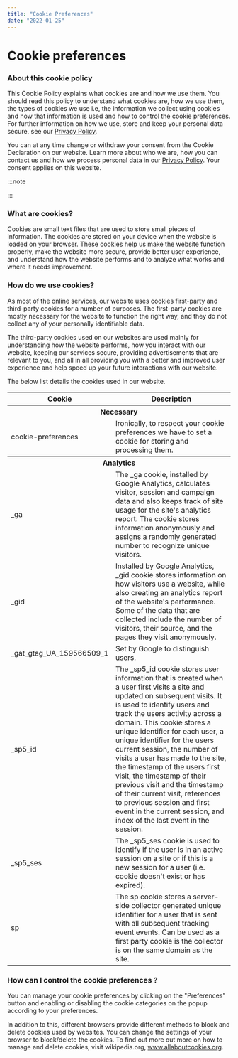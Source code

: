```yaml
---
title: "Cookie Preferences"
date: "2022-01-25"
---
```



# Cookie preferences

### About this cookie policy

This Cookie Policy explains what cookies are and how we use them. You should read this policy to understand what cookies are, how we use them, the types of cookies we use i.e, the information we collect using cookies and how that information is used and how to control the cookie preferences. For further information on how we use, store and keep your personal data secure, see our [Privacy Policy](https://snowplowanalytics.com/privacy-policy/).

You can at any time change or withdraw your consent from the Cookie Declaration on our website. Learn more about who we are, how you can contact us and how we process personal data in our [Privacy Policy](https://snowplowanalytics.com/privacy-policy/). Your consent applies on this website.

:::note

<ManageCookiePreferences />

:::

### What are cookies?

Cookies are small text files that are used to store small pieces of information. The cookies are stored on your device when the website is loaded on your browser. These cookies help us make the website function properly, make the website more secure, provide better user experience, and understand how the website performs and to analyze what works and where it needs improvement.

### How do we use cookies?

As most of the online services, our website uses cookies first-party and third-party cookies for a number of purposes. The first-party cookies are mostly necessary for the website to function the right way, and they do not collect any of your personally identifiable data.

The third-party cookies used on our websites are used mainly for understanding how the website performs, how you interact with our website, keeping our services secure, providing advertisements that are relevant to you, and all in all providing you with a better and improved user experience and help speed up your future interactions with our website.

The below list details the cookies used in our website.
<table>
  <thead>
    <tr>
      <th scope="col">Cookie</th>
      <th scope="col">Description</th>
    </tr>
  </thead>
  <tbody>
    <tr>
      <th colSpan="2">Necessary</th>
    </tr>
    <tr>
      <td>cookie-preferences</td>
      <td>Ironically, to respect your cookie preferences we have to set a cookie for storing and processing them.</td>
    </tr>
    <tr>
      <th colSpan="2">Analytics</th>
    </tr>
    <tr>
      <td>_ga</td>
      <td>The _ga cookie, installed by Google Analytics, calculates visitor, session and campaign data and also keeps track of site usage for the site's analytics report. The cookie stores information anonymously and assigns a randomly generated number to recognize unique visitors.</td>
    </tr>
    <tr>
      <td>_gid</td>
      <td>Installed by Google Analytics, _gid cookie stores information on how visitors use a website, while also creating an analytics report of the website's performance. Some of the data that are collected include the number of visitors, their source, and the pages they visit anonymously.</td>
    </tr>
    <tr>
      <td>_gat_gtag_UA_159566509_1</td>
      <td>Set by Google to distinguish users.</td>
    </tr>
    <tr>
      <td>_sp5_id</td>
      <td>The _sp5_id cookie stores user information that is created when a user first visits a site and updated on subsequent visits. It is used to identify users and track the users activity across a domain. This cookie stores a unique identifier for each user, a unique identifier for the users current session, the number of visits a user has made to the site, the timestamp of the users first visit, the timestamp of their previous visit and the timestamp of their current visit, references to previous session and first event in the current session, and index of the last event in the session.</td>
    </tr>
    <tr>
      <td>_sp5_ses</td>
      <td>The _sp5_ses cookie is used to identify if the user is in an active session on a site or if this is a new session for a user (i.e. cookie doesn't exist or has expired).</td>
    </tr>
    <tr>
      <td>sp</td>
      <td>The sp cookie stores a server-side collector generated unique identifier for a user that is sent with all subsequent tracking event events. Can be used as a first party cookie is the collector is on the same domain as the site.</td>
    </tr>
  </tbody>
</table>

### How can I control the cookie preferences ?

You can manage your cookie preferences by clicking on the "Preferences" button and enabling or disabling the cookie categories on the popup according to your preferences.

In addition to this, different browsers provide different methods to block and delete cookies used by websites. You can change the settings of your browser to block/delete the cookies. To find out more out more on how to manage and delete cookies, visit wikipedia.org, www.allaboutcookies.org.
